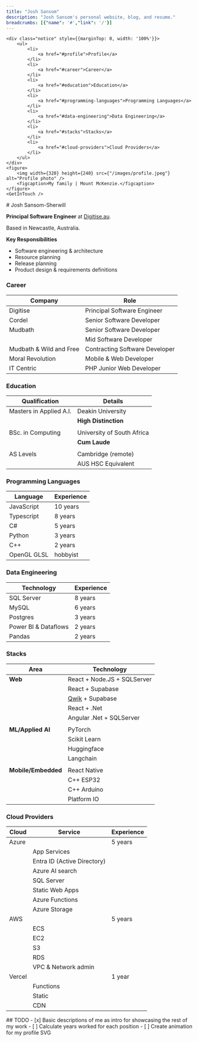 ```yaml
---
title: "Josh Sansom"
description: "Josh Sansom's personal website, blog, and resume."
breadcrumbs: [{"name": '#',"link": '/'}]
---
```



<SideBarLayout>
<div q:slot="side-bar">
    
    <div class="notice" style={{marginTop: 0, width: '100%'}}>
        <ul>
            <li>
                <a href="#profile">Profile</a>
            </li>
            <li>
                <a href="#career">Career</a>
            </li>
            <li>
                <a href="#education">Education</a>
            </li>
            <li>
                <a href="#programming-languages">Programming Languages</a>
            </li>
            <li>
                <a href="#data-engineering">Data Engineering</a>
            </li>
            <li>
                <a href="#stacks">Stacks</a>
            </li>
            <li>
                <a href="#cloud-providers">Cloud Providers</a>
            </li>
        </ul>
    </div>
    <figure>
        <img width={320} height={240} src={"/images/profile.jpeg"} alt="Profile photo" />
        <figcaption>My family | Mount McKenzie.</figcaption>
    </figure>
    <GetInTouch />
</div>
<div q:slot="main">
# Josh Sansom-Sherwill

**Principal Software Engineer** at [Digitise.au](http://digitise.au/).

Based in Newcastle, Australia.

**Key Responsibilities**

- Software engineering & architecture
- Resource planning
- Release planning
- Product design & requirements definitions

### **Career**

| Company | Role |
| --- | --- |
| Digitise | Principal Software Engineer |
| Cordel | Senior Software Developer |
| Mudbath | Senior Software Developer |
|  | Mid Software Developer |
| Mudbath & Wild and Free | Contracting Software Developer |
| Moral Revolution | Mobile & Web Developer |
| IT Centric | PHP Junior Web Developer |

### **Education**

| Qualification | Details |
| --- | --- |
| Masters in Applied A.I. | Deakin University |
|  | **High Distinction** | 
|  |  |
| BSc. in Computing | University of South Africa |
|   | **Cum Laude** |
|  |  |
| AS Levels | Cambridge (remote) |
|   | AUS HSC Equivalent |

### **Programming Languages**

| Language | Experience |
| --- | --- |
| JavaScript | 10 years |
| Typescript | 8 years |
| C# | 5 years |
| Python | 3 years |
| C++ | 2 years |
| OpenGL GLSL | hobbyist |

### **Data Engineering**

| Technology | Experience |
| --- | --- |
| SQL Server | 8 years |
| MySQL | 6 years |
| Postgres | 3 years |
| Power BI & Dataflows | 2 years |
| Pandas | 2 years |

### **Stacks**

| Area | Technology |
| --- | --- |
| **Web** | React + Node.JS + SQLServer |
|  | React + Supabase |
|  | [Qwik](https://qwik.dev/) + Supabase | 
|  | React + .Net |
|  | Angular .Net + SQLServer |
|  |  |
| **ML/Applied AI** | PyTorch |
|  | Scikit Learn |
|  | Huggingface |
|  | Langchain |
|  |  |
| **Mobile/Embedded** | React Native |
| | C++ ESP32 |
| | C++ Arduino |
| | Platform IO |

### **Cloud Providers**

| Cloud | Service | Experience |
| --- | --- | --- |
| Azure |  | 5 years |
|  | App Services |  |
|  | Entra ID (Active Directory) |  |
|  | Azure AI search |  |
|  | SQL Server |  |
|  | Static Web Apps |  |
|  | Azure Functions |  |
|  | Azure Storage |  |
| AWS |  | 5 years |
|  | ECS |  |
|  | EC2 |  |
|  | S3 |  |
|  | RDS |  |
|  | VPC & Network admin |  |
| Vercel |  | 1 year |
|  | Functions |  |
|  | Static |  |
|  | CDN |  |
</div>
</SideBarLayout>

<section>
## TODO
- [x] Basic descriptions of me as intro for showcasing the rest of my work
- [ ] Calculate years worked for each position
- [ ] Create animation for my profile SVG
</section>